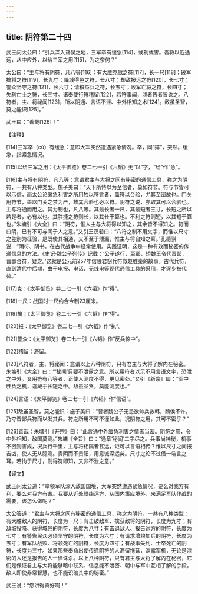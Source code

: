 ```yaml
---
---
---
```

title: 阴符第二十四
---




武王问太公曰：“引兵深入诸侯之地，三军卒有缓急[114]，或利或害。吾将以近通远，从中应外，以给三军之用[115]，为之奈何？”

太公曰：“主与将有阴符，凡八等[116]：有大胜克敌之符[117]，长一尺[118]；破军擒将之符[119]，长九寸；降城得邑之符，长八寸；却敌报远之符[120]，长七寸；警众坚守之符[121]，长六寸；请粮益兵之符，长五寸；败军亡将之符，长四寸；失利亡士之符，长三寸。诸奉使行符稽留[122]，若符事闻，泄者告者皆诛之。八符者，主、将祕闻[123]，所以阴通、言语不泄、中外相知之术[124]。敌虽圣智，莫之能识[125]。”

武王曰：“善哉[126]！”

【注释】

[114]三军卒（cù）有缓急：意即大军突然遭遇紧急情况。卒，同“猝”，突然。缓急，指紧急情况。

[115]以给三军之用：《太平御览》卷二七一引《六韬》无“以”字，“给”作“急”。

[116]主与将有阴符，凡八等：意谓君主与大将之间有秘密的通信工具，称之为阴符，一共有八种类型。施子美曰：“天下所恃以为至信者，莫如符节。符与节皆可以示信，而太公论缓急利害之所用独以符言者，盖符以合验，尤其至密故也。门关用符节，盖以门关之禁为严，故其合验也必以符。阴符之说，亦取其可以合验也。主与将通而用之。其为制也，凡八等。其最长者一尺，其最短者三寸，长短之所以若是者，必有以也。其胜捷之符则长，以其长于算也。不利之符则短，以其短于算也。”朱墉引《大全》曰：“阴符，惟人主与大将得以知之，其余皆不得知之。符而曰阴，已有不可与闻于人之意。”又引王汉若曰：“八符之制不用文字，而惟以尺寸之差别为征验，是既使其相通，又不至于泄漏，惟主与将自知之耳。”孔德骐说：“阴符、阴书，在古代战争中经常使用。实践证明，这是一种有效而秘密的传递信息的方法。《史记·魏公子列传》记载：‘公子遂行，至邺，矫魏王令代晋鄙，晋鄙合符，疑之。’这就是公元前257年信陵君窃兵符救赵胜秦的故事。古代兵符，直到清代中后期，由于电报、电话、无线电等现代通信工具的采用，才逐步被代替。”

[117]克：《太平御览》卷二七一引《六韬》作“得”。

[118]一尺：战国时一尺约合今制23厘米。

[119]擒：《太平御览》卷二七一引《六韬》作“得”。

[120]报：《太平御览》卷二七一引《六韬》作“执”。

[121]警众：《太平御览》卷二七一引《六韬》作“反兵惊中”。

[122]稽留：滞留。

[123]八符者，主、将祕闻：意谓以上八种阴符，只有君主与大将了解内在秘密。朱墉引《大全》曰：“‘秘闻’只要不泄露之意。所以用符者以示不用言语文字，恐泄之中外。又用符有八等者，正使人测度不得，更见密处。”又引《新宗》曰：“军中胜负之机，谨藏于长短之中。敌虽圣贤，莫能测度也。”

[124]言语：《太平御览》卷二七一引《六韬》作“信语”。

[125]敌虽圣智，莫之能识：施子美曰：“昔者魏公子无忌欲帅兵救韩，魏侯不许，乃夺晋鄙兵符而以发其兵。符之所用不可不谨如此，况阴符之用，其可不密乎？”

[126]善哉：朱墉引《开宗》曰：“此言通中外缓急利害之情者当密。阴符之用，令中外相知，敌国莫测。”朱墉《全旨》曰：“通章‘秘闻’二字尽之。兵事尚神秘，机事不密则害成，况兵行千里，主与将相隔者甚远，讵可以言语相传？惟以尺寸之间报吉凶，使人无从臆测。贵阴而不贵阳，用意诚深远矣。尺寸之论不过借一端言之耳。若拘于尺寸，则得符即知，又非不泄之意。”

【译文】

武王问太公道：“率领军队深入敌国国境，大军突然遭遇紧急情况，要么对我方有利，要么对我方有害。我要从近处联络远方，从国内策应境外，来满足军队作战的需要，该怎么做呢？”

太公答道：“君主与大将之间有秘密的通信工具，称之为阴符，一共有八种类型：有大胜敌人的阴符，长度为一尺；有击破敌军、擒获敌将的阴符，长度为九寸；有敌城投降、获得城邑的阴符，长度为八寸；有击退敌人、报告远方的阴符，长度为七寸；有警告民众必须坚守的阴符，长度为六寸；有请求增粮加兵的阴符，长度为五寸；有军队战败、将领死亡的阴符，长度为四寸；有战事失利、士卒死亡的阴符，长度为三寸。如果那些奉命出使传递阴符的人滞留拖延，泄露军机，无论是泄密的人还是报告的人一律诛杀。以上八种阴符，只有君主与大将了解内在秘密，它们是保证君主与大将能够暗中联系、信息能不泄密、朝中与军中互相了解的手段。敌人即使非常智慧，也不能识破其中的秘密。”

武王说：“您讲得真好啊！”